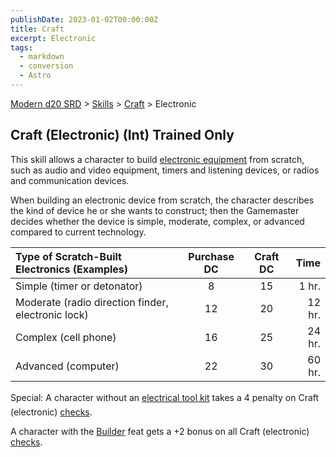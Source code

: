 ```yaml
---
publishDate: 2023-01-02T00:00:00Z
title: Craft
excerpt: Electronic
tags:
  - markdown
  - conversion
  - Astro
---
```


[Modern d20 SRD](/#modernD20) > [Skills](modern-d20-srd-skills-index) > [Craft](modern-d20-srd-skills-craft) > Electronic

## Craft (Electronic) (Int) Trained Only

This skill allows a character to build [electronic equipment](modern-d20-srd-equipment-surveillance-gear) from scratch, such as audio and video equipment, timers and listening devices, or radios and communication devices.

When building an electronic device from scratch, the character describes the kind of device he or she wants to construct; then the Gamemaster decides whether the device is simple, moderate, complex, or advanced compared to current technology.

| Type of Scratch-Built Electronics (Examples)       | Purchase DC | Craft DC |   Time |
| :------------------------------------------------- | :---------: | :------: | -----: |
| Simple (timer or detonator)                        |      8      |    15    |  1 hr. |
| Moderate (radio direction finder, electronic lock) |     12      |    20    | 12 hr. |
| Complex (cell phone)                               |     16      |    25    | 24 hr. |
| Advanced (computer)                                |     22      |    30    | 60 hr. |

Special: A character without an [electrical tool kit](modern-d20-srd-equipment-professional-equipment) takes a 4 penalty on Craft (electronic) [checks](modern-d20-srd-skills-skill-basics-php#skill-check-index).

A character with the [Builder](modern-d20-srd-feats-builder) feat gets a +2 bonus on all Craft (electronic) [checks](modern-d20-srd-skills-skill-basics-php#skill-check-index).
